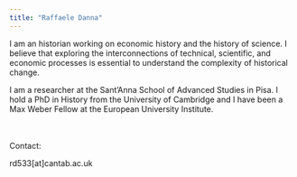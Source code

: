 ```yaml
---
title: "Raffaele Danna"
---
```


I am an historian working on economic history and the history of science. I believe that exploring the interconnections of technical, scientific, and economic processes is essential to understand the complexity of historical change.

I am a researcher at the Sant'Anna School of Advanced Studies in Pisa. I hold a PhD in History from the University of Cambridge and I have been a Max Weber Fellow at the European University Institute. <br><br><br>

Contact:

rd533\[at\]cantab.ac.uk
